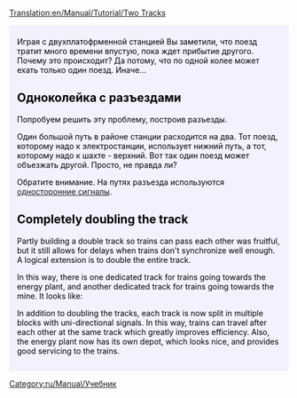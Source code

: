 [[Translation:en/Manual/Tutorial/Two Tracks]]
{{ru/Перевод|en/Manual/Tutorial/Two Tracks|30}}

{{en/Tabs|2|2
|ru/Manual/Tutorial/Две платформы|1. Две платформы<!--
-->|ru/Manual/Tutorial/Две колеи|2. Две колеи}}
<div style="padding:.5em 1em 1em 1em; border-top:none; background-color:#f1f2fe; color:#000;">
{{ru/Manual/Tutorial/Учебник}}
Играя с двухплатофрменной станцией Вы заметили, что поезд тратит много времени впустую, пока ждет прибытие другого.
Почему это происходит? Да потому, что по одной колее может ехать только один поезд. Иначе...

== Одноколейка с разъездами ==
Попробуем решить эту проблему, построив разъезды.
{{en/Phototable|[[File:en/Manual/Tutorial/PartlyDoubleTracks.png|400px]]|Разъезд.|none}}

Один большой путь в районе станции расходится на два. Тот поезд, которому надо к электростанции, использует нижний путь, а тот, которому надо к шахте - верхний. Вот так один поезд может объезжать другой. Просто, не правда ли?

Обратите внимание. На путях разъезда используются [[ru/Manual/Сигналы#odnostoronnii-obychnyi-signal|односторонние сигналы]].

== Completely doubling the track ==
Partly building a double track so trains can pass each other was fruitful, but it still allows for delays when trains don't synchronize well enough. A logical extension is to double the entire track.
{{en/Phototable|[[File:en/Manual/Tutorial/FullyDoubleTracks.png|400px]]|Completely doubling the track.|none}}

In this way, there is one dedicated track for trains going towards the energy plant, and another dedicated track for trains going towards the mine. It looks like:

In addition to doubling the tracks, each track is now split in multiple blocks with uni-directional signals. In this way, trains can travel after each other at the same track which greatly improves efficiency. Also, the energy plant now has its own depot, which looks nice, and provides good servicing to the trains.

</div>
[[Category:ru/Manual/Учебник]]